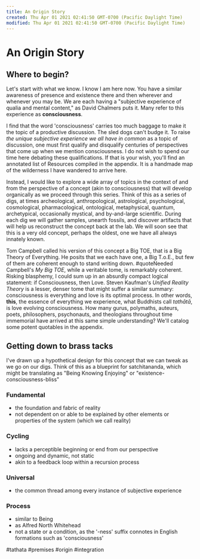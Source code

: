 ```yaml
---
title: An Origin Story
created: Thu Apr 01 2021 02:41:50 GMT-0700 (Pacific Daylight Time)
modified: Thu Apr 01 2021 02:41:50 GMT-0700 (Pacific Daylight Time)
---
```

# An Origin Story

## Where to begin?

Let's start with what we know. I know I am here now. You have a similar awareness of presence and existence there and then wherever and whenever you may be. We are each having a "subjective experience of qualia and mental content," as David Chalmers puts it. Many refer to this experience as **consciousness**.

I find that the word 'consciousness' carries too much baggage to make it the topic of a productive discussion. The sled dogs can't budge it. To raise _the unique subjective experience we all have in common_ as a topic of discussion, one must first qualify and disqualify centuries of perspectives that come up when we mention consciousness. I do not wish to spend our time here debating these qualifications. If that is your wish, you'll find an annotated list of Resources compiled in the appendix. It is a handmade map of the wilderness I have wandered to arrive here.

Instead, I would like to explore a wide array of topics in the context of and from the perspective of a concept (akin to consciousness) that will develop organically as we proceed through this series. Think of this as a series of digs, at times archeological, anthropological, astrological, psychological, cosmological, pharmacological, ontological, metaphysical, quantum, archetypical, occasionally mystical, and by-and-large scientific. During each dig we will gather samples, unearth fossils, and discover artifacts that will help us reconstruct the concept back at the lab. We will soon see that this is a very old concept, perhaps the oldest, one we have all always innately known.

Tom Campbell called his version of this concept a Big TOE, that is a Big Theory of Everything. He posits that we each have one, a Big T.o.E., but few of them are coherent enough to stand writing down. #quoteNeeded Campbell's _My Big TOE_, while a veritable tome, is remarkably coherent. Risking blasphemy, I could sum up in an absurdly compact logical statement: if Consciousness, then Love. Steven Kaufman's _Unified Reality Theory_ is a lesser, denser tome that might suffer a similar summary: consciousness is everything and love is its optimal process. In other words, **this**, the essence of everything we experience, what Buddhists call _tathātā_, is love evolving consciousness. How many gurus, polymaths, auteurs, poets, philosophers, psychonauts, and theologians throughout time immemorial have arrived at this same simple understanding? We'll catalog some potent quotables in the appendix.

## Getting down to brass tacks

I've drawn up a hypothetical design for this concept that we can tweak as we go on our digs. Think of this as a blueprint for satchitananda, which might be translating as "Being Knowing Enjoying" or "existence-consciousness-bliss"

### Fundamental

- the foundation and fabric of reality
- not dependent on or able to be explained by other elements or properties of the system (which we call reality)

### Cycling

- lacks a perceptible beginning or end from our perspective
- ongoing and dynamic, not static
- akin to a feedback loop within a recursion process

### Universal

- the common thread among every instance of subjective experience

### Process

- similar to Being
- as Alfred North Whitehead
- not a state or a condition, as the '-ness' suffix connotes in English formations such as 'consciousness'

#tathata #premises #origin #integration
